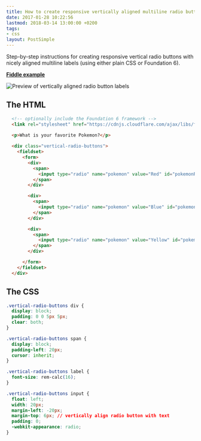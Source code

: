 ```yaml
---
title: How to create responsive vertically aligned multiline radio button labels
date: 2017-01-28 10:22:56
lastmod: 2018-03-14 13:00:00 +0200
tags:
- css
layout: PostSimple
---
```


Step-by-step instructions for creating responsive vertical radio buttons with nicely
aligned  multiline labels (using either plain CSS or Foundation 6).

<strong>[Fiddle example](https://jsfiddle.net/bravo_kernel/wuxysegc/)</strong>

![Preview of vertically aligned radio button labels](/static/images/blog/2017/01/how-to-create-responsive-vertically-aligned-mulitline-radio-button-labels/preview-vertical-radio-buttons.png)

## The HTML

```html
  <!-- optionally include the Foundation 6 framework -->
  <link rel="stylesheet" href="https://cdnjs.cloudflare.com/ajax/libs/foundation/6.3.0/css/foundation.min.css" />

  <p>What is your favorite Pokemon?</p>
  
  <div class="vertical-radio-buttons">
    <fieldset>
      <form>
        <div>
          <span>
            <input type="radio" name="pokemon" value="Red" id="pokemonRed" required><label for="pokemonRed">Pokemon Red</label>
          </span>
        </div>

        <div>
          <span>
            <input type="radio" name="pokemon" value="Blue" id="pokemonBlue" required><label for="pokemonBlue">Multiline Pokemon Blue. Multiline Pokemon Blue. Multiline Pokemon Blue. Multiline Pokemon Blue. Multiline Pokemon Blue. </label>
          </span>
        </div>

        <div>
          <span>
            <input type="radio" name="pokemon" value="Yellow" id="pokemonYellow" required><label for="pokemonYellow">Pokemon Yellow</label>
          </span>
        </div>

      </form>
    </fieldset>
  </div>
```

## The CSS

```css
.vertical-radio-buttons div {
  display: block;
  padding: 0 0 5px 5px;
  clear: both;
}

.vertical-radio-buttons span {
  display: block;
  padding-left: 20px;
  cursor: inherit;
}

.vertical-radio-buttons label {
  font-size: rem-calc(16);
}

.vertical-radio-buttons input {
  float: left;
  width: 20px;
  margin-left: -20px;
  margin-top: 6px; // vertically align radio button with text
  padding: 0;
  -webkit-appearance: radio;
}
```



